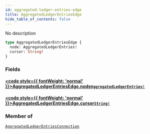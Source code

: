 ```yaml
---
id: aggregated-ledger-entries-edge
title: AggregatedLedgerEntriesEdge
hide_table_of_contents: false
---
```








No description

```graphql
type AggregatedLedgerEntriesEdge {
  node: AggregatedLedgerEntries!
  cursor: String!
}
```


### Fields

#### [<code style={{ fontWeight: 'normal' }}>AggregatedLedgerEntriesEdge.<b>node</b></code>](#)<Bullet />[`AggregatedLedgerEntries!`](/testnet/api/graphql/objects/aggregated-ledger-entries) <Badge class="secondary" text="non-null"/> <Badge class="secondary" text="object"/>
> 
> 

#### [<code style={{ fontWeight: 'normal' }}>AggregatedLedgerEntriesEdge.<b>cursor</b></code>](#)<Bullet />[`String!`](/testnet/api/graphql/scalars/string) <Badge class="secondary" text="non-null"/> <Badge class="secondary" text="scalar"/>
> 
> 



### Member of

[`AggregatedLedgerEntriesConnection`](/testnet/api/graphql/objects/aggregated-ledger-entries-connection)  <Badge class="secondary" text="object"/>



